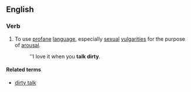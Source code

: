 ==English==

===Verb===
{{en-verb|inf=[[to]] [[talk]] [[dirty]]|talks dirty|talking dirty|talked dirty}}

# {{context|intransitive|idiom}} To use [[profane]] [[language]], especially [[sexual]] [[vulgarity|vulgarities]] for the purpose of [[arousal]].
#:''I love it when you '''talk dirty'''.

====Related terms====
* [[dirty talk]]